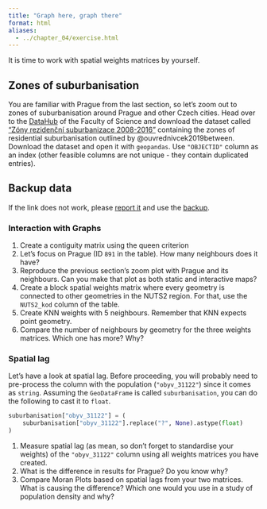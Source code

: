 ```yaml
---
title: "Graph here, graph there"
format: html
aliases:
  - ../chapter_04/exercise.html
---
```


It is time to work with spatial weights matrices by yourself.

## Zones of suburbanisation

You are familiar with Prague from the last section, so let's zoom out to zones of suburbanisation
around Prague and other Czech cities. Head over to the [DataHub](https://datahub.natur.cuni.cz) of the Faculty of Science and
download the dataset called ["Zóny rezidenční suburbanizace 2008-2016"](https://datahub.natur.cuni.cz/datasets/zóny-rezidenční-suburbanizace-2008-2016/explore) containing the zones of residential suburbanisation outlined by @ouvrednivcek2019between. Download the dataset and open it with `geopandas`. Use `"OBJECTID"` column as an index (other feasible columns are not unique - they contain duplicated entries).

::: {.callout-note collapse="true"}
# Backup data

If the link does not work, please [report it](https://github.com/martinfleis/sds/issues/new) and use the [backup](https://martinfleischmann.net/sds/spatial_graphs/data/zony_suburbanizace_2008_2016.zip).
:::

### Interaction with Graphs

1. Create a contiguity matrix using the queen criterion
1. Let's focus on Prague (ID `891` in the table).  How many neighbours does it have?
1. Reproduce the previous section's zoom plot with Prague and its neighbours. Can you make that plot as both static and interactive maps?
1. Create a block spatial weights matrix where every geometry is connected to other geometries in the NUTS2 region. For that, use the `NUTS2_kod` column of the table.
1. Create KNN weights with 5 neighbours. Remember that KNN expects point geometry.
1. Compare the number of neighbours by geometry for the three weights matrices. Which one has more? Why?

### Spatial lag

Let's have a look at spatial lag. Before proceeding, you will probably need to pre-process the column with the population (`"obyv_31122"`) since it comes as `string`. Assuming the `GeoDataFrame` is called `suburbanisation`, you can do the following to cast it to `float`.

```py
suburbanisation["obyv_31122"] = (
    suburbanisation["obyv_31122"].replace("?", None).astype(float)
)
```

1. Measure spatial lag (as mean, so don't forget to standardise your weights) of the `"obyv_31122"` column using all weights matrices you have created.
1. What is the difference in results for Prague? Do you know why?
1. Compare Moran Plots based on spatial lags from your two matrices. What is causing the difference? Which one would you use in a study of population density and why?
